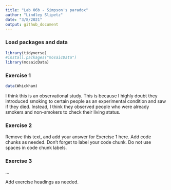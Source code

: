 ```yaml
---
title: "Lab 06b - Simpson's paradox"
author: "Lindley Slipetz"
date: "3/8/2021"
output: github_document
---
```


### Load packages and data

```r
library(tidyverse) 
#install.packages("mosaicData")
library(mosaicData) 
```

### Exercise 1

```r
data(Whickham)
```
I think this is an observational study. This is because I highly doubt they introduced smoking to certain people as an experimental condition and saw if they died. Instead, I think they observed people who were already smokers and non-smokers to check their living status.

### Exercise 2

Remove this text, and add your answer for Exercise 1 here.
Add code chunks as needed.
Don't forget to label your code chunk.
Do not use spaces in code chunk labels.

### Exercise 3

...

Add exercise headings as needed.
